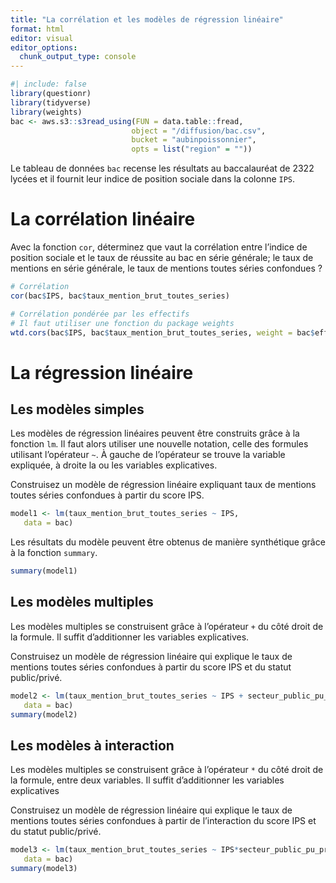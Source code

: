 ```yaml
---
title: "La corrélation et les modèles de régression linéaire"
format: html
editor: visual
editor_options: 
  chunk_output_type: console
---
```


```r
#| include: false
library(questionr)
library(tidyverse)
library(weights)
bac <- aws.s3::s3read_using(FUN = data.table::fread,
                           object = "/diffusion/bac.csv",
                           bucket = "aubinpoissonnier",
                           opts = list("region" = ""))
```

Le tableau de données `bac` recense les résultats au baccalauréat de 2322 lycées et il fournit leur indice de position sociale dans la colonne `IPS`.

# La corrélation linéaire

Avec la fonction `cor`, déterminez que vaut la corrélation entre l'indice de position sociale et le taux de réussite au bac en série générale; le taux de mentions en série générale, le taux de mentions toutes séries confondues ?

```r
# Corrélation 
cor(bac$IPS, bac$taux_mention_brut_toutes_series)

# Corrélation pondérée par les effectifs
# Il faut utiliser une fonction du package weights
wtd.cors(bac$IPS, bac$taux_mention_brut_toutes_series, weight = bac$effectif_presents_total_series)

```

# La régression linéaire

## Les modèles simples

Les modèles de régression linéaires peuvent être construits grâce à la fonction `lm`. Il faut alors utiliser une nouvelle notation, celle des formules utilisant l'opérateur `~`. À gauche de l'opérateur se trouve la variable expliquée, à droite la ou les variables explicatives.

Construisez un modèle de régression linéaire expliquant taux de mentions toutes séries confondues à partir du score IPS.

```r
model1 <- lm(taux_mention_brut_toutes_series ~ IPS,
   data = bac)
```

Les résultats du modèle peuvent être obtenus de manière synthétique grâce à la fonction `summary`.

```r
summary(model1)
```

## Les modèles multiples

Les modèles multiples se construisent grâce à l'opérateur `+` du côté droit de la formule. Il suffit d'additionner les variables explicatives.

Construisez un modèle de régression linéaire qui explique le taux de mentions toutes séries confondues à partir du score IPS et du statut public/privé.

```r
model2 <- lm(taux_mention_brut_toutes_series ~ IPS + secteur_public_pu_prive_pr,
   data = bac)
summary(model2)
```

## Les modèles à interaction

Les modèles multiples se construisent grâce à l'opérateur `*` du côté droit de la formule, entre deux variables. Il suffit d'additionner les variables explicatives

Construisez un modèle de régression linéaire qui explique le taux de mentions toutes séries confondues à partir de l'interaction du score IPS et du statut public/privé.

```r
model3 <- lm(taux_mention_brut_toutes_series ~ IPS*secteur_public_pu_prive_pr,
   data = bac)
summary(model3)
```
